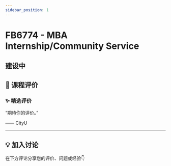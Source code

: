 ```yaml
---
sidebar_position: 1
---
```



# FB6774 - MBA Internship/Community Service

## 建设中

## **💬 课程评价**

### ✨ **精选评价**
<div className={commentStyles.commentBox}>
    <p className={commentStyles.commentText}>
        “期待你的评价。”
    </p>
    <p className={commentStyles.commentAuthor}>—— CityU</p>
</div>

---

## **💡 加入讨论**

在下方评论分享您的评价、问题或经验👇
<Utterances />

